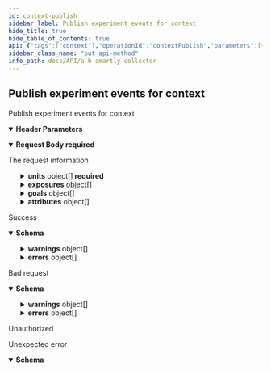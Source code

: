 ```yaml
---
id: context-publish
sidebar_label: Publish experiment events for context
hide_title: true
hide_table_of_contents: true
api: {"tags":["context"],"operationId":"contextPublish","parameters":[{"name":"X-Agent","in":"header","required":true,"schema":{"type":"string"}},{"name":"X-Environment","in":"header","required":true,"schema":{"type":"string"}},{"name":"X-Application","in":"header","required":false,"schema":{"type":"string"}},{"name":"X-Application-Version","in":"header","required":false,"schema":{"type":"integer","format":"int64"}}],"requestBody":{"required":true,"description":"The request information","content":{"application/json":{"schema":{"type":"object","required":["units","publishedAt"],"properties":{"hashed":{"type":"boolean","nullable":true,"default":false},"historic":{"type":"boolean","nullable":true,"default":false},"units":{"type":"array","items":{"type":"object","required":["type"],"properties":{"type":{"type":"string","example":"session_id"},"uid":{"type":"string","minLength":1,"maxLength":640,"example":"4a42766ca6313d26f49985e799ff4f3790fb86efa0fce46edb3ea8fbf1ea3408"}}}},"exposures":{"type":"array","items":{"type":"object","required":["id","name","variant","exposedAt","assigned","eligible"],"properties":{"id":{"type":"integer","format":"int32","minimum":0,"example":3},"name":{"type":"string","example":"exp_banner_color"},"unit":{"type":"string","nullable":true,"example":"session_id"},"variant":{"type":"integer","format":"int32","minimum":0,"maximum":128,"example":1},"exposedAt":{"type":"integer","format":"int64","example":1609244179528},"assigned":{"type":"boolean","example":true},"eligible":{"type":"boolean","example":true},"overridden":{"type":"boolean","example":false},"fullOn":{"type":"boolean","example":false},"custom":{"type":"boolean","example":false},"audienceMismatch":{"type":"boolean","example":false}}}},"goals":{"type":"array","items":{"type":"object","required":["name","achievedAt"],"properties":{"name":{"type":"string","example":"banner_click"},"achievedAt":{"type":"integer","format":"int64","example":1609254179528},"properties":{"type":"object","nullable":true}}}},"attributes":{"type":"array","items":{"type":"object","required":["name","setAt"],"properties":{"name":{"type":"string","example":"age"},"value":{"example":39,"nullable":true},"setAt":{"type":"integer","format":"int64","example":1609244179528}}}}}}}}},"responses":{"200":{"description":"Success","content":{"application/json":{"schema":{"type":"object","required":["ok"],"properties":{"ok":{"type":"boolean"},"warnings":{"type":"array","items":{"type":"object","required":["batchIndex","eventIndex","subject","message"],"properties":{"batchIndex":{"type":"integer"},"eventIndex":{"type":"integer"},"subject":{"type":"string"},"message":{"type":"string"}}}},"errors":{"type":"array","items":{"type":"object","required":["batchIndex","eventIndex","subject","message"],"properties":{"batchIndex":{"type":"integer"},"eventIndex":{"type":"integer"},"subject":{"type":"string"},"message":{"type":"string"}}}}}}}}},"400":{"description":"Bad request","content":{"application/json":{"schema":{"type":"object","required":["ok"],"properties":{"ok":{"type":"boolean"},"warnings":{"type":"array","items":{"type":"object","required":["batchIndex","eventIndex","subject","message"],"properties":{"batchIndex":{"type":"integer"},"eventIndex":{"type":"integer"},"subject":{"type":"string"},"message":{"type":"string"}}}},"errors":{"type":"array","items":{"type":"object","required":["batchIndex","eventIndex","subject","message"],"properties":{"batchIndex":{"type":"integer"},"eventIndex":{"type":"integer"},"subject":{"type":"string"},"message":{"type":"string"}}}}}}}}},"401":{"description":"Unauthorized"},"default":{"description":"Unexpected error","content":{"application/json":{"schema":{"type":"object","required":["code","message"],"properties":{"code":{"type":"integer","format":"int64"},"message":{"type":"string"}}}}}}},"description":"Publish experiment events for context","method":"put","path":"/context","servers":[{"url":"https://api-sandbox.absmartly.com/v1"}],"security":[{"ApiKey":[]}],"securitySchemes":{"ApiKey":{"type":"apiKey","name":"X-API-Key","in":"header"}},"jsonRequestBodyExample":{"hashed":false,"historic":false,"units":[{"type":"session_id","uid":"4a42766ca6313d26f49985e799ff4f3790fb86efa0fce46edb3ea8fbf1ea3408"}],"exposures":[{"id":3,"name":"exp_banner_color","unit":"session_id","variant":1,"exposedAt":1609244179528,"assigned":true,"eligible":true,"overridden":false,"fullOn":false,"custom":false,"audienceMismatch":false}],"goals":[{"name":"banner_click","achievedAt":1609254179528,"properties":{}}],"attributes":[{"name":"age","value":39,"setAt":1609244179528}]},"info":{"title":"A/B Smartly Collector","version":"1.0.0","description":"A/B Smartly Collector API Specification","contact":{"email":"api@absmartly.com"},"license":{"name":"Proprietary"}},"postman":{"name":"Publish experiment events for context","description":{"type":"text/plain"},"url":{"path":["context"],"host":["{{baseUrl}}"],"query":[],"variable":[]},"header":[{"disabled":false,"description":{"content":"(Required) ","type":"text/plain"},"key":"X-Agent","value":""},{"disabled":false,"description":{"content":"(Required) ","type":"text/plain"},"key":"X-Environment","value":""},{"disabled":false,"description":{"content":"","type":"text/plain"},"key":"X-Application","value":""},{"disabled":false,"description":{"content":"","type":"text/plain"},"key":"X-Application-Version","value":""},{"key":"Content-Type","value":"application/json"},{"key":"Accept","value":"application/json"}],"method":"PUT","body":{"mode":"raw","raw":"\"\"","options":{"raw":{"language":"json"}}}}}
sidebar_class_name: "put api-method"
info_path: docs/API/a-b-smartly-collector
---
```



## Publish experiment events for context



Publish experiment events for context

<details style={{"marginBottom":"1rem"}} data-collapsed={false} open={true}><summary style={{}}><strong>Header Parameters</strong></summary><div><ul><ParamsItem className={"paramsItem"} param={{"name":"X-Agent","in":"header","required":true,"schema":{"type":"string"}}}></ParamsItem><ParamsItem className={"paramsItem"} param={{"name":"X-Environment","in":"header","required":true,"schema":{"type":"string"}}}></ParamsItem><ParamsItem className={"paramsItem"} param={{"name":"X-Application","in":"header","required":false,"schema":{"type":"string"}}}></ParamsItem><ParamsItem className={"paramsItem"} param={{"name":"X-Application-Version","in":"header","required":false,"schema":{"type":"integer","format":"int64"}}}></ParamsItem></ul></div></details><MimeTabs><TabItem label={"application/json"} value={"application/json-schema"}><details style={{}} data-collapsed={false} open={true}><summary style={{"textAlign":"left"}}><strong>Request Body</strong><strong style={{"fontSize":"var(--ifm-code-font-size)","color":"var(--openapi-required)"}}> required</strong></summary><div style={{"textAlign":"left","marginLeft":"1rem"}}><div style={{"marginTop":"1rem","marginBottom":"1rem"}}>

The request information

</div></div><ul style={{"marginLeft":"1rem"}}><SchemaItem collapsible={false} name={"hashed"} required={false} schemaDescription={undefined} schemaName={"boolean"} qualifierMessage={undefined} defaultValue={false}></SchemaItem><SchemaItem collapsible={false} name={"historic"} required={false} schemaDescription={undefined} schemaName={"boolean"} qualifierMessage={undefined} defaultValue={false}></SchemaItem><SchemaItem collapsible={true} className={"schemaItem"}><details style={{}}><summary style={{}}><strong>units</strong><span style={{"opacity":"0.6"}}> object[]</span><strong style={{"fontSize":"var(--ifm-code-font-size)","color":"var(--openapi-required)"}}> required</strong></summary><div style={{"marginLeft":"1rem"}}><SchemaItem collapsible={false} name={"type"} required={true} schemaDescription={undefined} schemaName={"string"} qualifierMessage={undefined} defaultValue={undefined}></SchemaItem><SchemaItem collapsible={false} name={"uid"} required={false} schemaDescription={undefined} schemaName={"string"} qualifierMessage={"**Possible values:** `non-empty` and `<= 640 characters`"} defaultValue={undefined}></SchemaItem></div></details></SchemaItem><SchemaItem collapsible={true} className={"schemaItem"}><details style={{}}><summary style={{}}><strong>exposures</strong><span style={{"opacity":"0.6"}}> object[]</span></summary><div style={{"marginLeft":"1rem"}}><SchemaItem collapsible={false} name={"id"} required={true} schemaDescription={undefined} schemaName={"int32"} qualifierMessage={undefined} defaultValue={undefined}></SchemaItem><SchemaItem collapsible={false} name={"name"} required={true} schemaDescription={undefined} schemaName={"string"} qualifierMessage={undefined} defaultValue={undefined}></SchemaItem><SchemaItem collapsible={false} name={"unit"} required={false} schemaDescription={undefined} schemaName={"string"} qualifierMessage={undefined} defaultValue={undefined}></SchemaItem><SchemaItem collapsible={false} name={"variant"} required={true} schemaDescription={undefined} schemaName={"int32"} qualifierMessage={"**Possible values:** `<= 128`"} defaultValue={undefined}></SchemaItem><SchemaItem collapsible={false} name={"exposedAt"} required={true} schemaDescription={undefined} schemaName={"int64"} qualifierMessage={undefined} defaultValue={undefined}></SchemaItem><SchemaItem collapsible={false} name={"assigned"} required={true} schemaDescription={undefined} schemaName={"boolean"} qualifierMessage={undefined} defaultValue={undefined}></SchemaItem><SchemaItem collapsible={false} name={"eligible"} required={true} schemaDescription={undefined} schemaName={"boolean"} qualifierMessage={undefined} defaultValue={undefined}></SchemaItem><SchemaItem collapsible={false} name={"overridden"} required={false} schemaDescription={undefined} schemaName={"boolean"} qualifierMessage={undefined} defaultValue={undefined}></SchemaItem><SchemaItem collapsible={false} name={"fullOn"} required={false} schemaDescription={undefined} schemaName={"boolean"} qualifierMessage={undefined} defaultValue={undefined}></SchemaItem><SchemaItem collapsible={false} name={"custom"} required={false} schemaDescription={undefined} schemaName={"boolean"} qualifierMessage={undefined} defaultValue={undefined}></SchemaItem><SchemaItem collapsible={false} name={"audienceMismatch"} required={false} schemaDescription={undefined} schemaName={"boolean"} qualifierMessage={undefined} defaultValue={undefined}></SchemaItem></div></details></SchemaItem><SchemaItem collapsible={true} className={"schemaItem"}><details style={{}}><summary style={{}}><strong>goals</strong><span style={{"opacity":"0.6"}}> object[]</span></summary><div style={{"marginLeft":"1rem"}}><SchemaItem collapsible={false} name={"name"} required={true} schemaDescription={undefined} schemaName={"string"} qualifierMessage={undefined} defaultValue={undefined}></SchemaItem><SchemaItem collapsible={false} name={"achievedAt"} required={true} schemaDescription={undefined} schemaName={"int64"} qualifierMessage={undefined} defaultValue={undefined}></SchemaItem><SchemaItem collapsible={false} name={"properties"} required={false} schemaDescription={undefined} schemaName={"object"} qualifierMessage={undefined} defaultValue={undefined}></SchemaItem></div></details></SchemaItem><SchemaItem collapsible={true} className={"schemaItem"}><details style={{}}><summary style={{}}><strong>attributes</strong><span style={{"opacity":"0.6"}}> object[]</span></summary><div style={{"marginLeft":"1rem"}}><SchemaItem collapsible={false} name={"name"} required={true} schemaDescription={undefined} schemaName={"string"} qualifierMessage={undefined} defaultValue={undefined}></SchemaItem><SchemaItem collapsible={false} name={"value"} required={false} schemaDescription={undefined} schemaName={""} qualifierMessage={undefined} defaultValue={undefined}></SchemaItem><SchemaItem collapsible={false} name={"setAt"} required={true} schemaDescription={undefined} schemaName={"int64"} qualifierMessage={undefined} defaultValue={undefined}></SchemaItem></div></details></SchemaItem></ul></details></TabItem></MimeTabs><div><ApiTabs><TabItem label={"200"} value={"200"}><div>

Success

</div><div><MimeTabs groupId={"mime-type"}><TabItem label={"application/json"} value={"application/json"}><SchemaTabs groupId={"schema-tabs"}><TabItem label={"Schema"} value={"Schema"}><details style={{}} data-collapsed={false} open={true}><summary style={{"textAlign":"left"}}><strong>Schema</strong></summary><div style={{"textAlign":"left","marginLeft":"1rem"}}></div><ul style={{"marginLeft":"1rem"}}><SchemaItem collapsible={false} name={"ok"} required={false} schemaDescription={undefined} schemaName={"boolean"} qualifierMessage={undefined} defaultValue={undefined}></SchemaItem><SchemaItem collapsible={true} className={"schemaItem"}><details style={{}}><summary style={{}}><strong>warnings</strong><span style={{"opacity":"0.6"}}> object[]</span></summary><div style={{"marginLeft":"1rem"}}><SchemaItem collapsible={false} name={"batchIndex"} required={false} schemaDescription={undefined} schemaName={"integer"} qualifierMessage={undefined} defaultValue={undefined}></SchemaItem><SchemaItem collapsible={false} name={"eventIndex"} required={false} schemaDescription={undefined} schemaName={"integer"} qualifierMessage={undefined} defaultValue={undefined}></SchemaItem><SchemaItem collapsible={false} name={"subject"} required={false} schemaDescription={undefined} schemaName={"string"} qualifierMessage={undefined} defaultValue={undefined}></SchemaItem><SchemaItem collapsible={false} name={"message"} required={false} schemaDescription={undefined} schemaName={"string"} qualifierMessage={undefined} defaultValue={undefined}></SchemaItem></div></details></SchemaItem><SchemaItem collapsible={true} className={"schemaItem"}><details style={{}}><summary style={{}}><strong>errors</strong><span style={{"opacity":"0.6"}}> object[]</span></summary><div style={{"marginLeft":"1rem"}}><SchemaItem collapsible={false} name={"batchIndex"} required={false} schemaDescription={undefined} schemaName={"integer"} qualifierMessage={undefined} defaultValue={undefined}></SchemaItem><SchemaItem collapsible={false} name={"eventIndex"} required={false} schemaDescription={undefined} schemaName={"integer"} qualifierMessage={undefined} defaultValue={undefined}></SchemaItem><SchemaItem collapsible={false} name={"subject"} required={false} schemaDescription={undefined} schemaName={"string"} qualifierMessage={undefined} defaultValue={undefined}></SchemaItem><SchemaItem collapsible={false} name={"message"} required={false} schemaDescription={undefined} schemaName={"string"} qualifierMessage={undefined} defaultValue={undefined}></SchemaItem></div></details></SchemaItem></ul></details></TabItem><TabItem label={"Example (from schema)"} value={"Example (from schema)"}><ResponseSamples responseExample={"{\n  \"ok\": true,\n  \"warnings\": [\n    {\n      \"batchIndex\": 0,\n      \"eventIndex\": 0,\n      \"subject\": \"string\",\n      \"message\": \"string\"\n    }\n  ],\n  \"errors\": [\n    {\n      \"batchIndex\": 0,\n      \"eventIndex\": 0,\n      \"subject\": \"string\",\n      \"message\": \"string\"\n    }\n  ]\n}"} language={"json"}></ResponseSamples></TabItem></SchemaTabs></TabItem></MimeTabs></div></TabItem><TabItem label={"400"} value={"400"}><div>

Bad request

</div><div><MimeTabs groupId={"mime-type"}><TabItem label={"application/json"} value={"application/json"}><SchemaTabs groupId={"schema-tabs"}><TabItem label={"Schema"} value={"Schema"}><details style={{}} data-collapsed={false} open={true}><summary style={{"textAlign":"left"}}><strong>Schema</strong></summary><div style={{"textAlign":"left","marginLeft":"1rem"}}></div><ul style={{"marginLeft":"1rem"}}><SchemaItem collapsible={false} name={"ok"} required={false} schemaDescription={undefined} schemaName={"boolean"} qualifierMessage={undefined} defaultValue={undefined}></SchemaItem><SchemaItem collapsible={true} className={"schemaItem"}><details style={{}}><summary style={{}}><strong>warnings</strong><span style={{"opacity":"0.6"}}> object[]</span></summary><div style={{"marginLeft":"1rem"}}><SchemaItem collapsible={false} name={"batchIndex"} required={false} schemaDescription={undefined} schemaName={"integer"} qualifierMessage={undefined} defaultValue={undefined}></SchemaItem><SchemaItem collapsible={false} name={"eventIndex"} required={false} schemaDescription={undefined} schemaName={"integer"} qualifierMessage={undefined} defaultValue={undefined}></SchemaItem><SchemaItem collapsible={false} name={"subject"} required={false} schemaDescription={undefined} schemaName={"string"} qualifierMessage={undefined} defaultValue={undefined}></SchemaItem><SchemaItem collapsible={false} name={"message"} required={false} schemaDescription={undefined} schemaName={"string"} qualifierMessage={undefined} defaultValue={undefined}></SchemaItem></div></details></SchemaItem><SchemaItem collapsible={true} className={"schemaItem"}><details style={{}}><summary style={{}}><strong>errors</strong><span style={{"opacity":"0.6"}}> object[]</span></summary><div style={{"marginLeft":"1rem"}}><SchemaItem collapsible={false} name={"batchIndex"} required={false} schemaDescription={undefined} schemaName={"integer"} qualifierMessage={undefined} defaultValue={undefined}></SchemaItem><SchemaItem collapsible={false} name={"eventIndex"} required={false} schemaDescription={undefined} schemaName={"integer"} qualifierMessage={undefined} defaultValue={undefined}></SchemaItem><SchemaItem collapsible={false} name={"subject"} required={false} schemaDescription={undefined} schemaName={"string"} qualifierMessage={undefined} defaultValue={undefined}></SchemaItem><SchemaItem collapsible={false} name={"message"} required={false} schemaDescription={undefined} schemaName={"string"} qualifierMessage={undefined} defaultValue={undefined}></SchemaItem></div></details></SchemaItem></ul></details></TabItem><TabItem label={"Example (from schema)"} value={"Example (from schema)"}><ResponseSamples responseExample={"{\n  \"ok\": true,\n  \"warnings\": [\n    {\n      \"batchIndex\": 0,\n      \"eventIndex\": 0,\n      \"subject\": \"string\",\n      \"message\": \"string\"\n    }\n  ],\n  \"errors\": [\n    {\n      \"batchIndex\": 0,\n      \"eventIndex\": 0,\n      \"subject\": \"string\",\n      \"message\": \"string\"\n    }\n  ]\n}"} language={"json"}></ResponseSamples></TabItem></SchemaTabs></TabItem></MimeTabs></div></TabItem><TabItem label={"401"} value={"401"}><div>

Unauthorized

</div><div></div></TabItem><TabItem label={"default"} value={"default"}><div>

Unexpected error

</div><div><MimeTabs groupId={"mime-type"}><TabItem label={"application/json"} value={"application/json"}><SchemaTabs groupId={"schema-tabs"}><TabItem label={"Schema"} value={"Schema"}><details style={{}} data-collapsed={false} open={true}><summary style={{"textAlign":"left"}}><strong>Schema</strong></summary><div style={{"textAlign":"left","marginLeft":"1rem"}}></div><ul style={{"marginLeft":"1rem"}}><SchemaItem collapsible={false} name={"code"} required={false} schemaDescription={undefined} schemaName={"int64"} qualifierMessage={undefined} defaultValue={undefined}></SchemaItem><SchemaItem collapsible={false} name={"message"} required={false} schemaDescription={undefined} schemaName={"string"} qualifierMessage={undefined} defaultValue={undefined}></SchemaItem></ul></details></TabItem><TabItem label={"Example (from schema)"} value={"Example (from schema)"}><ResponseSamples responseExample={"{\n  \"code\": 0,\n  \"message\": \"string\"\n}"} language={"json"}></ResponseSamples></TabItem></SchemaTabs></TabItem></MimeTabs></div></TabItem></ApiTabs></div>
      